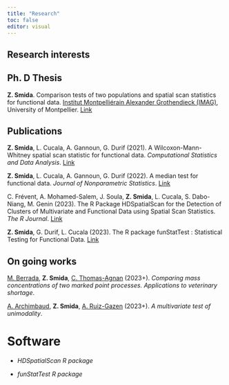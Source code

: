 ```yaml
---
title: "Research"
toc: false
editor: visual
---
```


## Research interests 





## Ph. D Thesis
**Z. Smida**. Comparison tests of two populations and spatial scan statistics for functional data. [Institut Montpelliérain Alexander Grothendieck (IMAG)](https://imag.umontpellier.fr/#:~:text=L'Institut%20Montpelli%C3%A9rain%20Alexander%20Grothendieck,de%20l'Universit%C3%A9%20de%20Montpellier.), University of Montpellier. [Link](https://theses.hal.science/tel-04604008)



## Publications

**Z. Smida**, L. Cucala, A. Gannoun, G. Durif (2021). A Wilcoxon-Mann-Whitney spatial scan statistic for functional data. *Computational Statistics and Data Analysis*. [Link](https://www.sciencedirect.com/science/article/abs/pii/S0167947321002127?via%3Dihub)

**Z. Smida**, L. Cucala, A. Gannoun, G. Durif (2022). A median test for functional data. *Journal of Nonparametric Statistics*. [Link](https://www.tandfonline.com/doi/full/10.1080/10485252.2022.2064997)

C. Frévent, A. Mohamed-Salem, J. Soula, **Z. Smida**, L. Cucala, S. Dabo-Niang, M. Genin (2023). The R Package HDSpatialScan for the Detection of Clusters of Multivariate and Functional Data using Spatial Scan Statistics. *The R Journal*. [Link](https://www.researchgate.net/publication/366849808_The_R_Package_HDSpatialScan_for_the_Detection_of_Clusters_of_Multivariate_and_Functional_Data_using_Spatial_Scan_Statistics)

**Z. Smida**, G. Durif, L. Cucala (2023). The R package funStatTest : Statistical Testing for Functional Data. [Link](https://cloud.r-project.org/web/packages/funStatTest/index.html)

## On going works

[M. Berrada](https://www.researchgate.net/profile/Mehdi-Berrada), **Z. Smida**, [C. Thomas-Agnan](https://www.tse-fr.eu/fr/people/christine-thomas-agnan) (2023+). *Comparing mass concentrations of two marked point processes. Applications to veterinary shortage*.

[A. Archimbaud](https://aurore-archimbaud.netlify.app/about/), **Z. Smida**, [A. Ruiz-Gazen](https://www.tse-fr.eu/fr/people/anne-ruiz-gazen) (2023+). *A multivariate test of unimodality*.

# Software

-   *HDSpatialScan R package*

-   *funStatTest R package*
